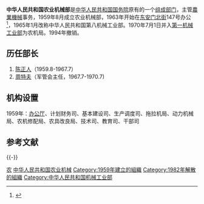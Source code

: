 '''中华人民共和国农业机械部'''是[[中华人民共和国国务院|中华人民共和国国务院]]原有的一个[[国务院组成部门|组成部门]]，主管[[農業機械|農業機械]]事务，1959年8月成立农业机械部，1963年开始在[[北河沿大街|东安门北街]]147号办公<ref>{{cite journal|author=张宝砚|title=北河沿147号——一座有故事的大院|journal=中国民政|year=2014|issue=05|publisher=民政部政策研究中心|issn=1002-4441|pages=57}}</ref>，1965年1月改称中华人民共和国第八机械工业部。1970年7月1日并入[[第一机械工业部|第一机械工业部]]为农机局。1994年撤销。

== 历任部长 ==
# [[陈正人|陈正人]]（1959.8-1967.7）
# [[周特夫|周特夫]]（军管会主任，1967.7-1970.7)

==机构设置 ==
1959年：[[办公厅|办公厅]]、计划财务司、基本建设司、生产调度司、拖拉机局、动力机械局、农机修配局、农具改良局、技术司、教育司、干部司

== 参考文献 ==
{{Reflist}}

{{-}}
{{Serial|国务院|新设立机构|{{PRC}}[[国务院组成部门|国务院组成部门]]<br />'''中华人民共和国农业械工业部'''<br />1959年8月－1970年7月|后继机关|并入[[中华人民共和国机械工业部|中华人民共和国机械工业部]]}}

{{第2届国务院|组成部门}}
{{第3届国务院|组成部门}}
{{第4届国务院|组成部门}}
{{第5届国务院|组成部门}}
{{Gov-stub}}
[[Category:国务院已撤销各部|农]]
[[Category:中华人民共和国农业机械|]]
[[Category:1959年建立的組織|Category:1959年建立的組織]]
[[Category:1982年解散的組織|Category:1982年解散的組織]]
[[Category:中华人民共和国机械工业部|Category:中华人民共和国机械工业部]]